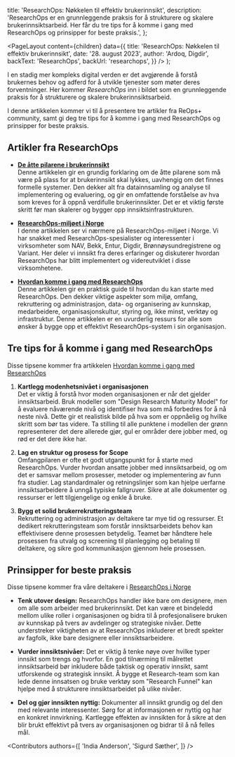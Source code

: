 
  title: 'ResearchOps: Nøkkelen til effektiv brukerinnsikt',
  description:
    'ResearchOps er en grunnleggende praksis for å strukturere og skalere brukerinnsiktsarbeid. Her får du tre tips for å komme i gang med ResearchOps og prinsipper for beste praksis.',
};

  <PageLayout
    content={children}
    data={{
      title: 'ResearchOps: Nøkkelen til effektiv brukerinnsikt',
      date: '28. august 2023',
      author: 'Ardoq, Digdir',
      backText: 'ResearchOps',
      backUrl: 'researchops',
    }}
  />
);

I en stadig mer kompleks digital verden er det avgjørende å forstå brukernes behov og adferd for å utvikle tjenester som møter deres forventninger. Her kommer _ResearchOps_ inn i bildet som en grunnleggende praksis for å strukturere og skalere brukerinnsiktsarbeid. 

I denne artikkelen kommer vi til å presentere tre artikler fra ReOps+ community, samt gi deg tre tips for å komme i gang med ResearchOps og prinsipper for beste praksis.

## Artikler fra ResearchOps

- [**De åtte pilarene i brukerinnsikt**](https://uxnorge.no/researchops-de-atte-pilarene-i-brukerinnsikt/) \
Denne artikkelen gir en grundig forklaring om de åtte pilarene som må være på plass for at brukerinnsikt skal lykkes, uavhengig om det finnes formelle systemer. Den dekker alt fra datainnsamling og analyse til implementering og evaluering, og gir en omfattende forståelse av hva som kreves for å oppnå verdifulle brukerinnsikter. Det er et viktig første skritt før man skalerer og bygger opp innsiktsinfrastrukturen.

- [**ResearchOps-miljøet i Norge**](https://uxnorge.no/researchops-i-norske-virksomheter/) \
I denne artikkelen ser vi nærmere på ResearchOps-miljøet i Norge. Vi har snakket med ResearchOps-spesialister og interessenter i virksomheter som NAV, Bekk, Entur, Digdir, Brønnøysundregistrene og Variant. Her deler vi innsikt fra deres erfaringer og diskuterer hvordan ResearchOps har blitt implementert og videreutviklet i disse virksomhetene.

- [**Hvordan komme i gang med ResearchOps**](https://uxnorge.no/kom-i-gang-med-researchops/) \
Denne artikkelen gir en praktisk guide til hvordan du kan starte med ResearchOps. Den dekker viktige aspekter som miljø, omfang, rekruttering og administrasjon, data- og organisering av kunnskap, medarbeidere, organisasjonskultur, styring og, ikke minst, verktøy og infrastruktur. Denne artikkelen er en uvurderlig ressurs for alle som ønsker å bygge opp et effektivt ResearchOps-system i sin organisasjon.

## Tre tips for å komme i gang med ResearchOps
Disse tipsene kommer fra artikkelen [Hvordan komme i gang med ResearchOps](https://uxnorge.no/kom-i-gang-med-researchops/)

1. **Kartlegg modenhetsnivået i organisasjonen** \
Det er viktig å forstå hvor moden organisasjonen er når det gjelder innsiktsarbeid. Bruk modeller som "Design Research Maturity Model" for å evaluere nåværende nivå og identifiser hva som må forbedres for å nå neste nivå. Dette gir et realistisk bilde på hva som er oppnåelig og hvilke skritt som bør tas videre. Ta stilling til alle punktene i modellen der grønn representerer det dere allerede gjør, gul er områder dere jobber med, og rød er det dere ikke har.

2. **Lag en struktur og prosess for Scope** \
Omfangpilaren er ofte et godt utgangspunkt for å starte med ResearchOps. Vurder hvordan ansatte jobber med innsiktsarbeid, og om det er samsvar mellom prosesser, metoder og implementering av funn fra studier. Lag standardmaler og retningslinjer som kan hjelpe uerfarne innsiktsarbeidere å unngå typiske fallgruver. Sikre at alle dokumenter og ressurser er lett tilgjengelige og enkle å bruke.

3. **Bygg et solid brukerrekrutteringsteam** \
Rekruttering og administrasjon av deltakere tar mye tid og ressurser. Et dedikert rekrutteringsteam som forstår innsiktsarbeidets behov kan effektivisere denne prosessen betydelig. Teamet bør håndtere hele prosessen fra utvalg og screening til planlegging og betaling til deltakere, og sikre god kommunikasjon gjennom hele prosessen.

## Prinsipper for beste praksis
Disse tipsene kommer fra våre deltakere i [ResearchOps i Norge](https://uxnorge.no/researchops-i-norske-virksomheter/)

- **Tenk utover design:** ResearchOps handler ikke bare om designere, men om alle som arbeider med brukerinnsikt. Det kan være et bindeledd mellom ulike roller i organisasjonen og bidra til å profesjonalisere bruken av kunnskap på tvers av avdelinger og strategiske nivåer. Dette understreker viktigheten av at ResearchOps inkluderer et bredt spekter av fagfolk, ikke bare designere eller innsiktsarbeidere.

- **Vurder innsiktsnivåer:** Det er viktig å tenke nøye over hvilke typer innsikt som trengs og hvorfor. En god tilnærming til målrettet innsiktsarbeid bør inkludere både taktisk og operativ innsikt, samt utforskende og strategisk innsikt. Å bygge et Research-team som kan lede denne innsatsen og bruke verktøy som "Research Funnel" kan hjelpe med å strukturere innsiktsarbeidet på ulike nivåer.

- **Del og gjør innsikten nyttig:** Dokumenter all innsikt grundig og del den med relevante interessenter. Sørg for at informasjonen er nyttig og har en konkret innvirkning. Kartlegge effekten av innsikten for å sikre at den blir brukt effektivt på tvers av organisasjonen og bidrar til å nå felles mål.



<Contributors
  authors={[
    'India Anderson',
    'Sigurd Sæther',
  ]}
/>
